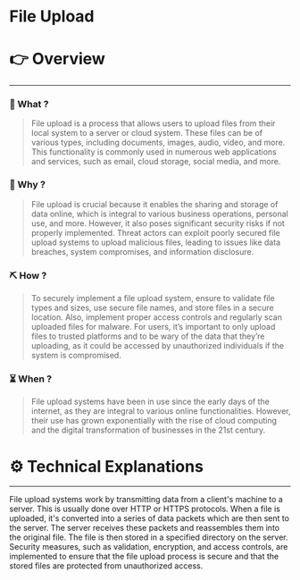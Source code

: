 # File Upload


# 👉 Overview

---

### 👀 What ?

> File upload is a process that allows users to upload files from their local system to a server or cloud system. These files can be of various types, including documents, images, audio, video, and more. This functionality is commonly used in numerous web applications and services, such as email, cloud storage, social media, and more.
> 

### 🧐 Why ?

> File upload is crucial because it enables the sharing and storage of data online, which is integral to various business operations, personal use, and more. However, it also poses significant security risks if not properly implemented. Threat actors can exploit poorly secured file upload systems to upload malicious files, leading to issues like data breaches, system compromises, and information disclosure.
> 

### ⛏️ How ?

> To securely implement a file upload system, ensure to validate file types and sizes, use secure file names, and store files in a secure location. Also, implement proper access controls and regularly scan uploaded files for malware. For users, it’s important to only upload files to trusted platforms and to be wary of the data that they’re uploading, as it could be accessed by unauthorized individuals if the system is compromised.
> 

### ⏳ When ?

> File upload systems have been in use since the early days of the internet, as they are integral to various online functionalities. However, their use has grown exponentially with the rise of cloud computing and the digital transformation of businesses in the 21st century.
> 

# ⚙️ Technical Explanations

---

File upload systems work by transmitting data from a client's machine to a server. This is usually done over HTTP or HTTPS protocols. When a file is uploaded, it's converted into a series of data packets which are then sent to the server. The server receives these packets and reassembles them into the original file. The file is then stored in a specified directory on the server. Security measures, such as validation, encryption, and access controls, are implemented to ensure that the file upload process is secure and that the stored files are protected from unauthorized access.

